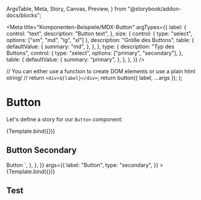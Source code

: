  ArgsTable,
  Meta,
  Story,
  Canvas,
  Preview,
} from "@storybook/addon-docs/blocks";


<Meta
  title="Komponenten-Beispiele/MDX-Button"
  argTypes={{
    label: {
      control: "text",
      description: "Button text",
    },
    size: {
      control: { type: "select", options: ["sm", "md", "lg", "xl"] },
      description: "Größe des Buttons",
      table: {
        defaultValue: {
          summary: "md",
        },
      },
    },
    type: {
      description: "Typ des Buttons",
      control: {
        type: "select",
        options: ["primary", "secondary"],
      },
      table: {
        defaultValue: {
          summary: "primary",
        },
      },
    },
  }}
/>

  // You can either use a function to create DOM elements or use a plain html string!
  // return `<div>${label}</div>`;
  return button({ label, ...args });
};

# Button

Let's define a story for our `Button` component:

<Preview withToolbar>
  <Story
    name="Primary"
    args={{
      label: "Button",
    }}
  >
    {Template.bind({})}
  </Story>
</Preview>

<ArgsTable story="Primary" />

## Button Secondary

<Canvas>
  <Story
    name="Secondary"
    parameters={{
      docs: {
        source: {
          code: `
<Button class="storybook-button storybook-button--secondary">Button</button>
        `,
        },
      },
    }}
    args={{
      label: "Button",
      type: "secondary",
    }}
  >
    {Template.bind({})}
  </Story>
</Canvas>

## Test
